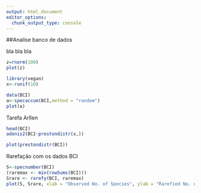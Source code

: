 ```yaml
---
output: html_document
editor_options: 
  chunk_output_type: console
---
```

##Analise banco de dados


bla bla bla


```r
z=rnorm(100)
plot(z)
```



```r
library(vegan)
x<-runif(10)
```

```r
data(BCI)
a<-specaccum(BCI,method = "random")
plot(a)

```

Tarefa Arllen
```r
head(BCI)
adonis2(BCI~prestondistr(x,))
```


```r
plot(prestondistr(BCI))
```

Rarefação com os dados BCI

```r
S<-specnumber(BCI)
(raremax <- min(rowSums(BCI)))
Srare <- rarefy(BCI, raremax)
plot(S, Srare, xlab = "Observed No. of Species", ylab = "Rarefied No. of Species")


```

